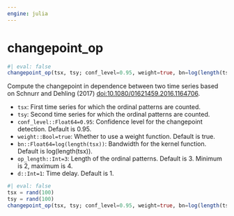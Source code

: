 ```yaml
---
engine: julia
---
```


# changepoint_op {#sec-doc}
    

::: {.callout-note appearance="simple" title="docblock" collapse=false}    


```julia
#| eval: false
changepoint_op(tsx, tsy; conf_level=0.95, weight=true, bn=log(length(tsx)), op_length::Int=3, d=1)

```

Compute the changepoint in dependence between two time series based on Schnurr and Dehling (2017) <doi:10.1080/01621459.2016.1164706>.
 
  * `tsx`: First time series for which the ordinal patterns are counted.
  * `tsy`: Second time series for which the ordinal patterns are counted.
  * `conf_level::Float64=0.95`: Confidence level for the changepoint detection. Default is 0.95.
  * `weight::Bool=true`: Whether to use a weight function. Default is true.
  * `bn::Float64=log(length(tsx))`: Bandwidth for the kernel function. Default is log(length(tsx)).
  * `op_length::Int=3`: Length of the ordinal patterns. Default is 3. Minimum is 2, maximum is 4.
  * `d::Int=1`: Time delay. Default is 1.

```julia
#| eval: false
tsx = rand(100)
tsy = rand(100)
changepoint_op(tsx, tsy; conf_level=0.95, weight=true, bn=log(length(tsx)), op_length=3, d=1)

```



:::
    

